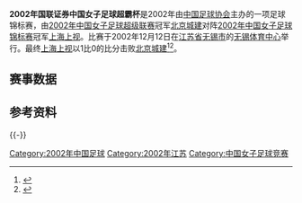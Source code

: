 {{Infobox football match
| title                   = 2002年[[中国女子足球超霸杯|中国女子足球超霸杯]]
| image                   = 
| event                   = 
| team1                   = [[北京女足|北京城建]]
| team1association        = 
| team1score              = 0
| team2                   = [[上海女足|上海上视]]
| team2association        = 
| team2score              = 1
| details                 = 
| date1                   = 2002年12月12日
| stadium1                = [[无锡体育中心|无锡体育中心]]
| city1                   = [[无锡市|无锡市]]
| man_of_the_match1a      = 
| man_of_the_match1atitle = 
| man_of_the_match1b      = 
| man_of_the_match1btitle = 
| referee                 = 
| attendance              = 
| weather                 =
| previous                = [[2001年中国女子足球超霸杯|2001]]
| next                    = [[2003年中国女子足球超霸杯|2003]]
}}
'''2002年国联证券中国女子足球超霸杯'''是2002年由[[中国足球协会|中国足球协会]]主办的一项足球锦标赛，由[[2002年中国女子足球超级联赛|2002年中国女子足球超级联赛]]冠军[[北京女足|北京城建]]对阵[[2002年中国女子足球锦标赛|2002年中国女子足球锦标赛]]冠军[[上海女足|上海上视]]。比赛于2002年12月12日在[[江苏省|江苏省]][[无锡市|无锡市]]的[[无锡体育中心|无锡体育中心]]举行。最终[[上海女足|上海上视]]以1比0的比分击败[[北京女足|北京城建]]<ref>{{cite web |author1=京华时报 |author2=张华 |title=《2002女足超霸杯 北京城建一球饮恨失意而归》 |url=http://sports.sina.com.cn/c/2002-12-03/1214359745.shtml |website=新浪网 |accessdate=2002-12-03 |archive-date=2002-12-22 |archive-url=https://web.archive.org/web/20021222192833/http://sports.sina.com.cn/c/2002-12-03/1214359745.shtml |dead-url=no }}</ref><ref>{{cite web |author1=人民网 |author2=朱凯 |author3=杨宇华 |author4=乔德建 |title=《[女足]超霸杯上海队1-0击败北京队夺冠》 |url=http://china.eastday.com/epublish/gb/paper148/20021203/class014800010/hwz833608.htm |accessdate=2002-12-02}}</ref>。

==赛事数据==
{{footballbox
| date         = 2002年12月12日
| event        = 
| round        = 
| time         = 15:15 [[UTC+08:00|UTC+8]]
| team1        = [[北京女足|北京城建]]
| score        = 0 - 1
| report       = [http://sports.sina.com.cn/c/2002-12-03/1214359745.shtml 报告]
| team2        = [[上海女足|上海上视]]
| goals1       = [[唐伶俐|唐伶俐]]{{goal|35}}
| goals2       = 
| penaltyscore = 
| penalties1   = 
| penalties2   = 
| stadium      = [[无锡|无锡]]，[[无锡体育中心|无锡体育中心]]
| location     = 
| attendance   = 
| referee      = 
}}

==参考资料==
{{reflist}}
{{-}}

{{中国足球协会女子超级杯赛季}}
{{2002年中国足球}}

[[Category:2002年中国足球|Category:2002年中国足球]]
[[Category:2002年江苏|Category:2002年江苏]]
[[Category:中国女子足球竞赛|Category:中国女子足球竞赛]]